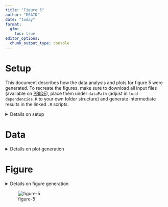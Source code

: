 ```yaml
---
title: "Figure 5"
author: "MSAID"
date: "today"
format:
  gfm:
    toc: true
editor_options: 
  chunk_output_type: console
---
```


# Setup

This document describes how the data analysis and plots for figure 5 were generated. To recreate the figures, make sure to download all input files (available on [PRIDE](https://www.ebi.ac.uk/pride/archive?keyword=PXD053241)), place them under `dataPath` (adjust in `load-dependencies.R` to your own folder structure) and generate intermediate results in the linked `.R` scripts.

<details>
<summary>Details on setup</summary>

```r
suppressMessages(source(here::here("scripts/load-dependencies.R")))
msaid_organism <- c("Human" = msaid_blue, "Yeast" = msaid_orange, "E. coli" = msaid_darkgray)

path <- file.path(here::here(), "figure-5")
figurePath <- file.path(dataPath, "data/figure-5")
```

</details>

# Data

<details>
<summary>Details on plot generation</summary>

[R code to generate all input `.csv` files](figure-5AtoH-search-engine-results.R)

## Count plots

```r
byCol <- c("type", "condition", "replicate", "sample", "condition_faims", "condition_iw",
           "condition_study", "condition_it", "condition_resolution")
shapeBoth <- c("no FAIMS" = "dotted", "FAIMS" = "solid")
colBoth <- c("CHIMERYS" = msaid_blue, "CsoDIAq" = msaid_green)
colShared <- c("CHIMERYS" = msaid_blue, "CsoDIAq" = msaid_green, "Shared" = msaid_orange)
colPathway <- c("CHIMERYS" = msaid_blue, "CsoDIAq" = msaid_green,
                "Shared" = msaid_orange, "Pathway" = msaid_gray)

counts_local <- fread(file.path(figurePath, "figure-5ABC-counts.csv"))
counts_local[, type := factor(type, c("CHIMERYS", "CsoDIAq"))]
counts_local[, condition_faims := factor(condition_faims, c("FAIMS", "no FAIMS"))]

#isolation width
counts_IW <- counts_local[like(condition, "60k-118ms-(2|3|6|12)th-1ov"),
                          .(N = round(mean(N))), keyby=c(byCol[c(-3L, -4L)])]
#injection time
counts_IT <- counts_local[condition_study=="it" & condition_iw==2,
                          .(N = round(mean(N))), keyby=c(byCol[c(-3L, -4L)])]
#ms2 resolution
counts_Res <- counts_local[condition_study=="res" & condition_iw==2,
                           .(N = round(mean(N))), keyby=c(byCol[c(-3L, -4L)])]

#plot
maxY <- max(c(counts_IW$N, counts_IT$N, counts_Res$N))
pIwBoth <-
  ggplot(counts_IW, aes(x=condition_iw, y=N, linetype=condition_faims,
                        color=type, group=paste(condition_faims, type))) +
  geom_line() +
  geom_point(shape = 1L) +
  xlab("Q1 isolation width") + ylab("Mean peptide groups\n(Run-specific, n = 2 each)") +
  scale_color_manual(NULL, values = colBoth) +
  scale_linetype_manual(NULL, values = shapeBoth) +
  scale_x_continuous(breaks = pretty_breaks()) +
  scale_y_continuous(limits = c(0, maxY),
                     labels = label_number(scale_cut = append(cut_short_scale(), 1, 1))) +
  theme(legend.position = "none")
pItBoth <-
  ggplot(counts_IT, aes(x=condition_it, y=N, linetype=condition_faims,
                        color=type, group=paste(condition_faims, type))) +
  geom_line() +
  geom_point(shape = 1L) +
  xlab("Maximum ion IT") + ylab("Mean peptide groups\n(Run-specific, n = 2 each)") +
  scale_color_manual(NULL, values = colBoth) +
  scale_linetype_manual(NULL, values = shapeBoth) +
  scale_x_continuous(breaks = pretty_breaks()) +
  scale_y_continuous(limits = c(0, maxY),
                     labels = label_number(scale_cut = append(cut_short_scale(), 1, 1))) +
  theme(legend.position = "none")
pResBoth <- 
  ggplot(counts_Res, aes(x=condition_resolution, y=N,  linetype=condition_faims,
                         color=type, group=paste(condition_faims, type))) +
  geom_line() +
  geom_point(shape = 1L) +
  xlab("MS2 resolution") + ylab("Mean peptide groups\n(Run-specific, n = 2 each)") +
  scale_color_manual(NULL, values = colBoth) +
  scale_linetype_manual(NULL, values = shapeBoth) +
  scale_x_continuous(breaks = pretty_breaks(6)) +
  scale_y_continuous(limits = c(0, maxY),
                     labels = label_number(scale_cut = append(cut_short_scale(), 1, 1))) +
  theme(legend.position = "none")
```

## Relative performance

```r
#relative counts
rel_local <- fread(file.path(figurePath, "figure-5D-relative.csv"), sep=",")
rel_local[, type := factor(type, "CHIMERYS vs CsoDIAq", "CHIMERYS\nvs CsoDIAq")]
max_y <- rel_local[, max(rel)]

pRelLocalPaper <- ggplot(rel_local, aes(x=type, y=rel)) +
  geom_hline(yintercept = 1, color = msaid_darkgray, linetype = "dashed") +
  geom_boxplot(outliers = F, color = msaid_darkgray) +
  geom_point(shape = 1L, alpha = 0.5, color = msaid_darkgray,
             position = position_jitter(0.1, seed = 123L)) +
  geom_segment(x = 1.4, y = max_y, xend = 1.2, yend = max_y,
               arrow = arrow(length = unit(1, "mm")),
               linewidth = 0.25, color = msaid_darkgray) +
  scale_y_continuous(labels = label_percent()) +
  xlab(NULL) + ylab("Performance peptide groups\n(Run-specific, n = 88 total)")
```


## Sensitivity

```r
results_sub <- fread(file.path(figurePath, "figure-5F-sensitivity.csv"))

pIntensityPaper <- ggplot(results_sub, aes(x=score_coefficient_lasso, fill=nTypeLabel)) +
  geom_histogram(binwidth = 0.5, position = "identity", alpha = 0.5) +
  scale_fill_manual(NULL, values = c("CHIMERYS" = msaid_blue, "Shared" = msaid_orange)) +
  scale_x_continuous(breaks = pretty_breaks()) +
  scale_y_continuous(labels = label_number(scale_cut = append(cut_short_scale(), 1, 1))) +
  xlab("Log2 apex intensity\n(zoomed in)") + ylab("Peptide groups\n(Run-specific, top raw file)") +
  coord_cartesian(xlim = c(13, 23)) + theme(legend.position = "none", legend.location = "plot")
```

## Rank plot

```r
proteins_sub <- fread(file.path(figurePath, "figure-5G-rank.csv"))

pRankPaperProtein <- ggplot(proteins_sub, aes(x=rank, y=score_coefficient_lasso, color=nTypeLabel)) +
  geom_point(shape = 16L, alpha = 0.5) +
  scale_color_manual(NULL, values = c("CHIMERYS" = msaid_blue, "Shared" = msaid_orange)) +
  scale_x_continuous(labels = label_number(scale_cut = append(cut_short_scale(), 1, 1))) +
  xlab("Protein intensity rank\n(Run-specific, top raw file)") + ylab("Log2 apex intensity") +
  theme(legend.position = "none")
```

## Protein plot

```r
proteins_sub2_count <- fread(file.path(figurePath, "figure-E-protein.csv"))
proteins_sub2_count[, type := factor(type, c("CHIMERYS", "CsoDIAq"),
                                     c("CHIMERYS", "\nCsoDIAq"))]

p_prot_bar <- ggplot(proteins_sub2_count, aes(x=type, y=N, fill=nTypeLabel)) +
  geom_bar(stat = "identity") +
  scale_fill_manual(NULL, values = colShared) +
  xlab(NULL) + ylab("Proteins\n(Run-specific, top raw file)") +
  theme(legend.position = "none")
```

## Cytoscape proteins

```r
pie <- fread(file.path(figurePath, "figure-5H-cytoscape.csv"))
term <- unique(pie$description)[c(1, 2, 3, 6)]
pie[, variable := factor(variable, c("Pathway", "Shared", "CsoDIAq", "CHIMERYS"))]
pie[, description := factor(description, unique(description))]

p_pie <- ggplot(pie[description %in% term], aes(x="", y=value, fill=variable)) +
  geom_bar(stat = "identity") +
  geom_text(aes(label = value, y = pos, color=variable), nudge_x = 0.75,
            size = 5/.pt, family = "Montserrat Light", show.legend = FALSE) +
  scale_fill_manual(NULL, values = colPathway) +
  scale_color_manual(NULL, values = colPathway) +
  facet_wrap(vars(description), scales = "free", ncol = 1) +
  xlab(NULL) + ylab(NULL) +
  coord_polar(theta = "y") +
  guides(fill=guide_legend(nrow = 1, reverse = TRUE)) +
  theme(legend.position = "none",
        rect = element_blank(),
        panel.border = element_blank(),
        axis.line=element_blank(),axis.text.x=element_blank(),
        axis.text.y=element_blank(),axis.ticks=element_blank(),
        axis.title.x=element_blank(),
        axis.title.y=element_blank(),
        strip.clip = "off")
```

</details>

# Figure

<details>
<summary>Details on figure generation</summary>

```r
p_legend <- ggdraw(get_plot_component(pIwBoth + theme(legend.position = "top"),
                                      'guide-box-top', return_all = TRUE))
p_legend2 <- ggdraw(get_plot_component(p_pie + theme(legend.position = "top"),
                                       'guide-box-top', return_all = TRUE))
p_design <- "AAAABBBB\nCCDDEEFF\nGHIIJJFF"
p_fig5 <- p_legend + p_legend2 +
  pIwBoth + pItBoth + pResBoth + free(p_pie) +
  pRelLocalPaper + p_prot_bar + pIntensityPaper + pRankPaperProtein +
  plot_layout(heights = c(0.1, 1, 1), design = p_design) +
  plot_annotation(tag_levels = list(c("", "", "A", "B", "C", "H", "D", "E", "F", "G")))

suppressWarnings(ggsave2(file.path(path, "figure-5.pdf"), plot = p_fig5,
                         width = 180, height = 90, units = "mm", device = cairo_pdf))
suppressWarnings(ggsave2(file.path(path, "figure-5.png"), plot = p_fig5,
                         width = 180, height = 90, units = "mm"))
```

</details>

![figure-5](figure-5.png)
